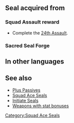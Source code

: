 {{Passive
|type=S
|exclusive=0
|1name=Squad Ace X 1
|1tagid=SID_第24迷宮の覇者1
|1effect=Grants Spd+1.
|1cost=30
|1next=-
|1required=-
|2name=Squad Ace X 2
|2tagid=SID_第24迷宮の覇者2
|2effect=Grants Spd+2.
|2cost=60
|2next=-
|3name=Squad Ace X 3
|3tagid=SID_第24迷宮の覇者3
|3effect=Grants Spd+3.
|3cost=120
|statModifiers1=0,0,1,0,0
|statModifiers2=0,0,2,0,0
|statModifiers3=0,0,3,0,0
|canUseMove={{MoveList|all}}
|alt1name=Squad Ace D 1
|alt2name=Squad Ace D 2
|alt3name=Squad Ace D 3
|canUseWeapon={{WeaponList|all}}
|properties=
}}
==Seal acquired from==
===Squad Assault reward===
* Complete the [[24th Assault]].
===Sacred Seal Forge===
{{SealCosts
|seals=Squad Ace X 1;Squad Ace X 2;Squad Ace X 3
|badgeColor=Azure
|costs1=-
|costs2=60;200;50
|costs3=400;1000;100
}}
==In other languages==
{{OtherLanguages
|japanese=第２４迷宮の覇者
|german=Überfall-Ass X
|spanishEU=As del asalto X
|spanishLA=As del asalto X
|french=Assaut réussi X
|italian=Asso squadra X
|chineseTW=第２４迷宮的霸王
|portuguese=Esquadrão ás X
}}
==See also==
* [[Plus Passives]]
* [[Squad Ace Seals]]
* [[Initiate Seals]]
* [[:Category:Weapons with stat bonuses|Weapons with stat bonuses]]
{{Seals Navbox}}
[[Category:Squad Ace Seals]]